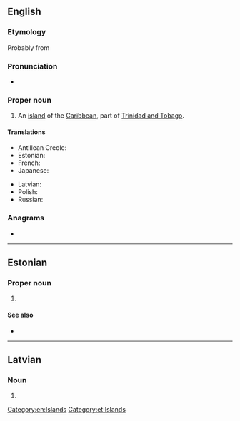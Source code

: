 {{also|Tobāgo}}
==English==

===Etymology===
Probably from {{etyl|es|en}} {{m|es|tabaco||tobacco}}

===Pronunciation===
* {{rhymes|eɪɡəʊ|lang=en}}

===Proper noun===
{{wikipedia}}
{{en-proper noun}}

# An [[island]] of the [[Caribbean]], part of [[Trinidad and Tobago]].

====Translations====
{{trans-top|island of the Caribbean}}
* Antillean Creole: {{t|gcf|Tobago}}
* Estonian: {{t|et|Tobago}}
* French: {{t|fr|Tobago}}
* Japanese: {{t|ja|トバゴ島|tr=tobagotō}}
{{trans-mid}}
* Latvian: {{t|lv|Tobāgo|f}}
* Polish: {{t+|pl|Tobago|n}}
* Russian: {{t+|ru|Тоба́го|m}}
{{trans-bottom}}

===Anagrams===
* {{anagrams|en|Bogota|Bogotá}}

[[Category:en:Islands]]

----

==Estonian==
{{wikipedia|lang=et}}

===Proper noun===
{{head|et|proper noun}}

# {{l|en|Tobago}}

====See also====
* {{l|et|Trinidad ja Tobago}}

[[Category:et:Islands]]

----

==Latvian==

===Noun===
{{head|lv|misspelling}}

# {{misspelling of|Tobāgo|lang=lv}}